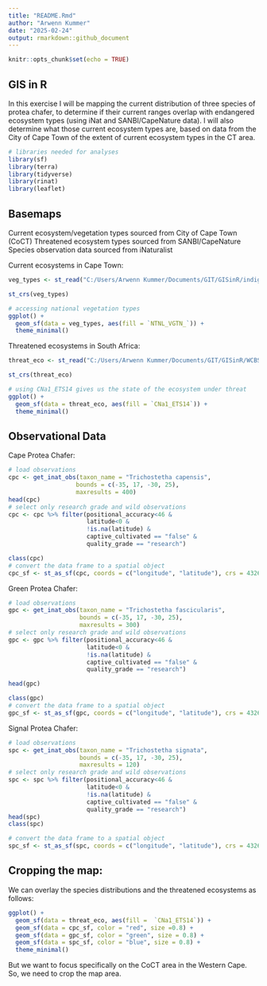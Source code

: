 ```yaml
---
title: "README.Rmd"
author: "Arwenn Kummer"
date: "2025-02-24"
output: rmarkdown::github_document
---
```


```r
knitr::opts_chunk$set(echo = TRUE)
```

## GIS in R 

In this exercise I will be mapping the current distribution of three species of protea chafer, to determine if their current ranges overlap with endangered ecosystem types (using iNat and SANBI/CapeNature data). I will also determine what those current ecosystem types are, based on data from the City of Cape Town of the extent of current ecosystem types in the CT area. 


```r
# libraries needed for analyses
library(sf)
library(terra)
library(tidyverse)
library(rinat)
library(leaflet)
```

## Basemaps 

Current ecosystem/vegetation types sourced from City of Cape Town (CoCT)
Threatened ecosystem types sourced from SANBI/CapeNature
Species observation data sourced from iNaturalist

Current ecosystems in Cape Town:

```r
veg_types <- st_read("C:/Users/Arwenn Kummer/Documents/GIT/GISinR/indigenous_veg_current_extent/Indigenous_Vegetation_-_Current_Extent.shp")

st_crs(veg_types)

# accessing national vegetation types
ggplot() +
  geom_sf(data = veg_types, aes(fill = `NTNL_VGTN_`)) +
  theme_minimal()
```
 
Threatened ecosystems in South Africa:
```r
threat_eco <- st_read("C:/Users/Arwenn Kummer/Documents/GIT/GISinR/WCBSP_Ecosystem_Threat_Status_2016/BSP_Ecosystem_Threat_Status_2016.shp")

st_crs(threat_eco)

# using CNa1_ETS14 gives us the state of the ecosystem under threat
ggplot() +
  geom_sf(data = threat_eco, aes(fill = `CNa1_ETS14`)) +
  theme_minimal()
```

## Observational Data

Cape Protea Chafer:
```r
# load observations
cpc <- get_inat_obs(taxon_name = "Trichostetha capensis",
                   bounds = c(-35, 17, -30, 25),
                   maxresults = 400)
head(cpc)
# select only research grade and wild observations
cpc <- cpc %>% filter(positional_accuracy<46 & 
                      latitude<0 &
                      !is.na(latitude) &
                      captive_cultivated == "false" &
                      quality_grade == "research")

class(cpc)
# convert the data frame to a spatial object
cpc_sf <- st_as_sf(cpc, coords = c("longitude", "latitude"), crs = 4326)
```

Green Protea Chafer:
```r
# load observations
gpc <- get_inat_obs(taxon_name = "Trichostetha fascicularis",
                    bounds = c(-35, 17, -30, 25),
                    maxresults = 300)
# select only research grade and wild observations
gpc <- gpc %>% filter(positional_accuracy<46 & 
                      latitude<0 &
                      !is.na(latitude) &
                      captive_cultivated == "false" &
                      quality_grade == "research")

head(gpc)

class(gpc)
# convert the data frame to a spatial object
gpc_sf <- st_as_sf(gpc, coords = c("longitude", "latitude"), crs = 4326)

```

Signal Protea Chafer:
```r
# load observations
spc <- get_inat_obs(taxon_name = "Trichostetha signata",
                    bounds = c(-35, 17, -30, 25),
                    maxresults = 120)
# select only research grade and wild observations
spc <- spc %>% filter(positional_accuracy<46 & 
                      latitude<0 &
                      !is.na(latitude) &
                      captive_cultivated == "false" &
                      quality_grade == "research")
head(spc)
class(spc)

# convert the data frame to a spatial object
spc_sf <- st_as_sf(spc, coords = c("longitude", "latitude"), crs = 4326)
```

## Cropping the map: 

We can overlay the species distributions and the threatened ecosystems as follows:
```r
ggplot() +
  geom_sf(data = threat_eco, aes(fill =  `CNa1_ETS14`)) +
  geom_sf(data = cpc_sf, color = "red", size =0.8) +
  geom_sf(data = gpc_sf, color = "green", size = 0.8) +
  geom_sf(data = spc_sf, color = "blue", size = 0.8) +
  theme_minimal()
```


But we want to focus specifically on the CoCT area in the Western Cape. So, we need to crop the map area.

```r

```

